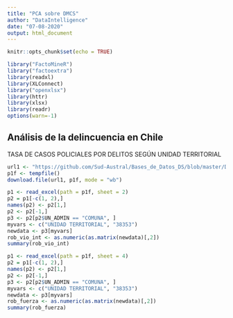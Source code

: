 ```yaml
---
title: "PCA sobre DMCS"
author: "DataIntelligence"
date: "07-08-2020"
output: html_document
---
```


```r
knitr::opts_chunk$set(echo = TRUE)

library("FactoMineR")
library("factoextra")
library(readxl)
library(XLConnect)
library("openxlsx")
library(httr)
library(xlsx)
library(readr)
options(warn=-1)
```

## Análisis de la delincuencia en Chile

TASA DE CASOS POLICIALES POR DELITOS SEGÚN UNIDAD TERRITORIAL 

```r

url1 <- "https://github.com/Sud-Austral/Bases_de_Datos_DS/blob/master/DMCS/Tasa_casos_dmcs_mensual_2001_2017w.xlsx?raw=true"
p1f <- tempfile()
download.file(url1, p1f, mode = "wb")

p1 <- read_excel(path = p1f, sheet = 2)
p2 = p1[-c(1, 2),]
names(p2) <- p2[1,]
p2 <- p2[-1,]
p3 <- p2[p2$UN_ADMIN == "COMUNA", ]
myvars <- c("UNIDAD TERRITORIAL", "38353")
newdata <- p3[myvars]
rob_vio_int <- as.numeric(as.matrix(newdata)[,2])
summary(rob_vio_int)

p1 <- read_excel(path = p1f, sheet = 4)
p2 = p1[-c(1, 2),]
names(p2) <- p2[1,]
p2 <- p2[-1,]
p3 <- p2[p2$UN_ADMIN == "COMUNA", ]
myvars <- c("UNIDAD TERRITORIAL", "38353")
newdata <- p3[myvars]
rob_fuerza <- as.numeric(as.matrix(newdata)[,2])
summary(rob_fuerza)

```











